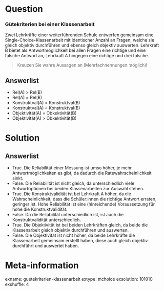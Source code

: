 Question
========
### Gütekriterien bei einer Klassenarbeit 
Zwei Lehrkräfte einer weiterführenden Schule entwerfen gemeinsam eine Single-Choice-Klassenarbeit mit identischer Anzahl an Fragen, welche sie gleich objektiv durchführen und ebenso gleich objektiv auswerten. Lehrkraft B bietet als Antwortmöglichkeit bei allen Fragen eine richtige und eine falsche Antwort an, Lehrkraft A hingegen eine richtige und drei falsche.

> Kreuzen Sie wahre Aussagen an
> (Mehrfachnennungen möglich)!

Answerlist
----------
* Rel(A) > Rel(B)
* Rel(A) = Rel(B)
* Konstruktval(A) > Konstruktval(B)
* Konstruktval(A) = Konstruktval(B)
* Objektivität(A) = Obkektivität(B)
* Objektivität(A) > Obkektivität(B)

Solution
========

Answerlist
----------
* True. Die Reliabilität einer Messung ist umso höher, je mehr Antwortmöglichkeiten es gibt, da dadurch die Ratewahrscheinlichkeit sinkt.
* False. Die Reliabilität ist nicht gleich, da unterschiedlich viele Antwortoptionen bei beiden Klassenarbeiten zur Auswahl stehen.
* True. Die Konstruktvalidität ist bei Lehrkraft A höher, da die Wahrscheinlichkeit, dass die Schüler:innen die richtige Antwort erraten, geringer ist. Hohe Reliabilität ist eine (hinreichende) Voraussetzung für hohe die Konstruktvalidität.
* False. Da die Reliabilität unterschiedlich ist, ist auch die Konstruktvalidität unterschiedlich. 
* True. Die Objektivität ist bei beiden Lehrkräften gleich, da beide die Klassenarbeit gleich objektiv durchführen und auswerten.
* False. Die Objektivität ist nicht höher, da beide Lehrkräfte die Klassenarbeit gemeinsam erstellt haben, diese auch gleich objektiv durchführt und auswertet haben.


Meta-information
================
exname: guetekriterien-klassenarbeit
extype: mchoice
exsolution: 101010
exshuffle: 4

